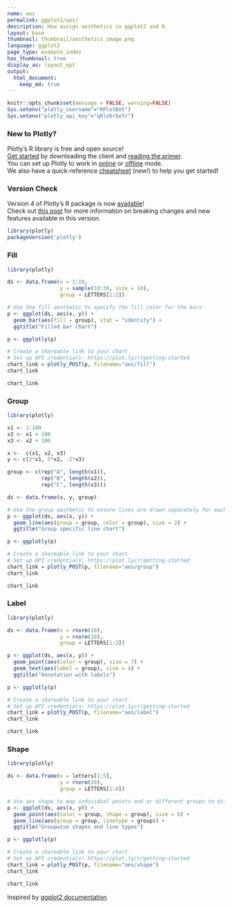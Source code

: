 ```yaml
---
name: aes
permalink: ggplot2/aes/
description: How assign aesthetics in ggplot2 and R.
layout: base
thumbnail: thumbnail/aesthetics_image.png
language: ggplot2
page_type: example_index
has_thumbnail: true
display_as: layout_opt
output:
  html_document:
    keep_md: true
---
```


```r
knitr::opts_chunk$set(message = FALSE, warning=FALSE)
Sys.setenv("plotly_username"="RPlotBot")
Sys.setenv("plotly_api_key"="q0lz6r5efr")
```

### New to Plotly?

Plotly's R library is free and open source!<br>
[Get started](https://plot.ly/r/getting-started/) by downloading the client and [reading the primer](https://plot.ly/r/getting-started/).<br>
You can set up Plotly to work in [online](https://plot.ly/r/getting-started/#hosting-graphs-in-your-online-plotly-account) or [offline](https://plot.ly/r/offline/) mode.<br>
We also have a quick-reference [cheatsheet](https://images.plot.ly/plotly-documentation/images/r_cheat_sheet.pdf) (new!) to help you get started!

### Version Check

Version 4 of Plotly's R package is now [available](https://plot.ly/r/getting-started/#installation)!<br>
Check out [this post](http://moderndata.plot.ly/upgrading-to-plotly-4-0-and-above/) for more information on breaking changes and new features available in this version.

```r
library(plotly)
packageVersion('plotly')
```

### Fill

```r
library(plotly)

ds <- data.frame(x = 1:10,
                 y = sample(10:30, size = 10),
                 group = LETTERS[1:2])

# Use the fill aesthetic to specify the fill color for the bars
p <- ggplot(ds, aes(x, y)) +
  geom_bar(aes(fill = group), stat = "identity") +
  ggtitle("Filled bar chart")

p <- ggplotly(p)

# Create a shareable link to your chart
# Set up API credentials: https://plot.ly/r/getting-started
chart_link = plotly_POST(p, filename="aes/fill")
chart_link
```

``` r
chart_link
```

### Group

```r
library(plotly)

x1 <- 1:100
x2 <- x1 + 100
x3 <- x2 + 100

x <-  c(x1, x2, x3)
y <- c(2*x1, 5*x2, -2*x3)

group <- c(rep("A", length(x1)),
           rep("B", length(x2)),
           rep("C", length(x3)))

ds <- data.frame(x, y, group)

# Use the group aesthetic to ensure lines are drawn separately for each group
p <- ggplot(ds, aes(x, y)) +
  geom_line(aes(group = group, color = group), size = 2) +
  ggtitle("Group specific line chart")

p <- ggplotly(p)

# Create a shareable link to your chart
# Set up API credentials: https://plot.ly/r/getting-started
chart_link = plotly_POST(p, filename="aes/group")
chart_link
```

``` r
chart_link
```

### Label

```r
library(plotly)

ds <- data.frame(x = rnorm(10),
                 y = rnorm(10),
                 group = LETTERS[1:2])

p <- ggplot(ds, aes(x, y)) +
  geom_point(aes(color = group), size = 7) +
  geom_text(aes(label = group), size = 4) +
  ggtitle("Annotation with labels")

p <- ggplotly(p)

# Create a shareable link to your chart
# Set up API credentials: https://plot.ly/r/getting-started
chart_link = plotly_POST(p, filename="aes/label")
chart_link
```

``` r
chart_link
```

### Shape

```r
library(plotly)

ds <- data.frame(x = letters[1:5],
                 y = rnorm(20),
                 group = LETTERS[1:4])

# Use aes shape to map individual points and or different groups to different shapes
p <- ggplot(ds, aes(x, y)) +
  geom_point(aes(color = group, shape = group), size = 5) +
  geom_line(aes(group = group, linetype = group)) +
  ggtitle("Groupwise shapes and line types")

p <- ggplotly(p)

# Create a shareable link to your chart
# Set up API credentials: https://plot.ly/r/getting-started
chart_link = plotly_POST(p, filename="aes/shape")
chart_link
```

``` r
chart_link
```

Inspired by <a href="http://docs.ggplot2.org/current/">ggplot2 documentation</a>
